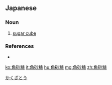 ==Japanese==
{{ja-kanjitab|かく|さ|k2=ざ|とう|yomi=on|r=y}}

===Noun===
{{ja-noun|かくざとう}}

# [[sugar cube]]

===References===
* {{R:Shogakukan}}

[[Category:ja:Sugars|かくざとう]]

[[ko:角砂糖]]
[[it:角砂糖]]
[[hu:角砂糖]]
[[mg:角砂糖]]
[[zh:角砂糖]]